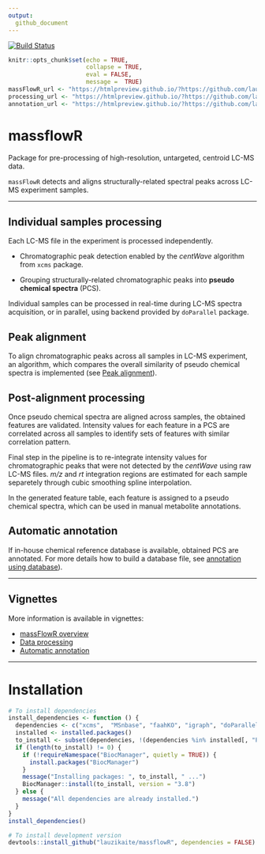 ```yaml
---
output:
  github_document
---
```

[![Build Status](https://travis-ci.org/lauzikaite/massFlowR.svg?branch=master)](https://travis-ci.org/lauzikaite/massFlowR)

```r
knitr::opts_chunk$set(echo = TRUE,
                      collapse = TRUE,
                      eval = FALSE, 
                      message =  TRUE)
massFlowR_url <- "https://htmlpreview.github.io/?https://github.com/lauzikaite/massFlowR/blob/master/doc/massFlowR.html"
processing_url <- "https://htmlpreview.github.io/?https://github.com/lauzikaite/massFlowR/blob/master/doc/processing.html"
annotation_url <- "https://htmlpreview.github.io/?https://github.com/lauzikaite/massFlowR/blob/master/doc/annotation.html"

```

# massflowR

Package for pre-processing of high-resolution, untargeted, centroid LC-MS data.


`massFlowR` detects and aligns structurally-related spectral peaks across LC-MS experiment samples.


***

## Individual samples processing


Each LC-MS file in the experiment is processed independently.
 
* Chromatographic peak detection enabled by the *centWave* algorithm from `xcms` package.

* Grouping structurally-related chromatographic peaks into **pseudo chemical spectra** (PCS).

Individual samples can be processed in real-time during LC-MS spectra acquisition, or in parallel, using backend provided by `doParallel` package.


## Peak alignment


To align chromatographic peaks across all samples in LC-MS experiment, an algorithm, which compares the overall similarity of pseudo chemical spectra is implemented (see [Peak alignment](`r processing_url`)). 


## Post-alignment processing


Once pseudo chemical spectra are aligned across samples, the obtained features are validated. Intensity values for each feature in a PCS are correlated across all samples to identify sets of features with similar correlation pattern.

Final step in the pipeline is to re-integrate intensity values for chromatographic peaks that were not detected by the *centWave* using raw LC-MS files. *m/z* and *rt* integration regions are estimated for each sample separetely through cubic smoothing spline interpolation.

In the generated feature table, each feature is assigned to a pseudo chemical spectra, which can be used in manual metabolite annotations.


## Automatic annotation


If in-house chemical reference database is available, obtained PCS are annotated. For more details how to build a database file, see [annotation using database](`r annotation_url`)).


***


## Vignettes

More information is available in vignettes:

* [massFlowR overview](`r massFlowR_url`)
* [Data processing](`r processing_url`)
* [Automatic annotation](`r annotation_url`)

***


# Installation


```r
# To install dependencies
install_dependencies <- function () {
  dependencies <- c("xcms",  "MSnbase", "faahKO", "igraph", "doParallel",  "foreach")
  installed <- installed.packages()
  to_install <- subset(dependencies, !(dependencies %in% installed[, "Package"]))
  if (length(to_install) != 0) {
    if (!requireNamespace("BiocManager", quietly = TRUE)) {
      install.packages("BiocManager")
    }
    message("Installing packages: ", to_install, " ...")
    BiocManager::install(to_install, version = "3.8")
  } else {
    message("All dependencies are already installed.")
  }
}
install_dependencies()

# To install development version
devtools::install_github("lauzikaite/massflowR", dependencies = FALSE)
```

